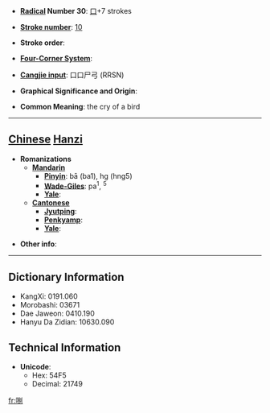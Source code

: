 * '''[[Wiktionary:Chinese radical index| Radical]] Number 30''': [[Wiktionary:Chinese radical index 口|口]]+7 strokes

* '''[[Wiktionary:Chinese total strokes index|Stroke number]]''': [[Wiktionary:Chinese total strokes index 10|10]]

* '''Stroke order''': 

* '''[[Wiktionary:Chinese four corner index|Four-Corner System]]''': 

* '''[[Wiktionary:Chinese Cangjie index|Cangjie input]]''': 口口尸弓 (RRSN)

* '''Graphical Significance and Origin''': 

* '''Common Meaning''': the cry of a bird

----

== [[Chinese]] [[Hanzi]] ==

* '''Romanizations'''
** '''[[Mandarin]]'''
*** '''[[Pinyin]]''': bā (ba1), hg (hng5)
*** '''[[Wade-Giles]]''': pa<sup>1</sup>, <sup>5</sup>
*** '''[[Yale]]''': 
** '''[[Cantonese]]'''
*** '''[[Jyutping]]''':
*** '''[[Penkyamp]]''': 
*** '''[[Yale]]''': 

* '''Other info''': 

----

== Dictionary Information ==

* KangXi: 0191.060
* Morobashi: 03671
* Dae Jaweon: 0410.190
* Hanyu Da Zidian: 10630.090

== Technical Information ==

* '''Unicode''':
** Hex: 54F5
** Decimal: 21749

[[fr:哵]]
